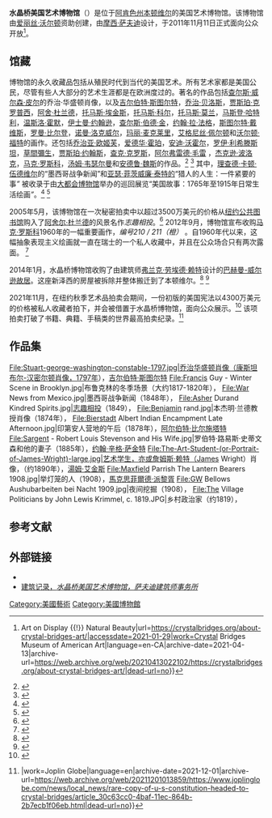 {{Expand language|1=en|time=2021-01-26T12:36:33+00:00}}{{Translating|[[:en:Wikipedia|:en:Wikipedia]]||tpercent=5|time=2021-02-07T17:51:54+00:00}}



{{Infobox museum
| name = 水晶桥美国艺术博物馆
| logo = 
| image = Crystal_Bridges_Museum_of_American_Art--2012-04-12.jpg
| caption = 博物馆外景
| alt = 
| map_type = USA
| map_caption = 在美国的位置
| coordinates = {{coord|36.3825|-94.203611|region:US-AR|display=inline,title}}
| former_name = 
| established = {{Start date|2011|11|11|df=y}}<ref>{{Citation|url=http://www.ozarksunbound.com/crystal-bridges-in-bentonville-to-open-11-11-11-cf/12789|title=Crystal Bridges in Bentonville to open 11.11.11|author =Christopher Spencer|date=18 November 2010|archive-url=https://web.archive.org/web/20110629091659/http://www.ozarksunbound.com/crystal-bridges-in-bentonville-to-open-11-11-11-cf/12789|archive-date=29 June 2011|url-status=dead}}</ref>
| dissolved = 
| location = 600 Museum Way,<br>[[本顿维尔|本顿维尔]]
| type = 美国艺术
| collection = 
| visitors = 
| founder = [[爱丽丝·沃尔顿|爱丽丝·沃尔顿]]
| architect = [[摩西·萨夫迪|摩西·萨夫迪]]
| director = 罗德·比格楼（Rod Bigelow）
| president = 
| curator = 
| publictransit = 
| car_park = 
| website = {{URL|http://crystalbridges.org/}}
}}


'''水晶桥美国艺术博物馆'''（{{lang-en|Crystal Bridges Museum of American Art}}）是位于[[本頓維|阿肯色州本顿维尔]]的美国艺术博物馆。该博物馆由[[愛麗絲·沃爾頓|爱丽丝·沃尔顿]]资助创建，由[[摩西·萨夫迪|摩西·萨夫迪]]设计，于2011年11月11日正式面向公众开放<ref>{{Cite web|title=About Crystal Bridges {{!}} Art on Display {{!}} Natural Beauty|url=https://crystalbridges.org/about-crystal-bridges-art/|accessdate=2021-01-29|work=Crystal Bridges Museum of American Art|language=en-CA|archive-date=2021-04-13|archive-url=https://web.archive.org/web/20210413022102/https://crystalbridges.org/about-crystal-bridges-art/|dead-url=no}}</ref>。

== 馆藏 ==
博物馆的永久收藏品包括从殖民时代到当代的美国艺术。所有艺术家都是美国公民，尽管有些人大部分的艺术生涯都是在欧洲度过的。著名的作品包括[[查尔斯·威尔逊·皮尔|查尔斯·威尔森·皮尔]]的乔治·华盛顿肖像，以及[[吉尔伯特·斯图尔特|吉尔伯特·斯图尔特]]，[[喬治·貝洛斯|乔治·贝洛斯]]，[[贾斯珀·弗朗西斯·克罗普西|贾斯珀·克罗普西]]，[[阿舍·杜兰德|阿舍·杜兰德]]，[[湯姆·艾金斯|托马斯·埃金斯]]，[[托馬斯·科爾|托马斯·科尔]]，[[托馬斯·莫蘭|托马斯·莫兰]]，[[馬森·哈特利|马斯登·哈特利]]，[[温斯洛·霍默|温斯洛·霍默]]，[[伊士曼·約翰遜|伊士曼·约翰逊]]，[[查爾斯·伯德·金|查尔斯·伯德·金]]，[[約翰·拉·法爾熱|约翰·拉·法格]]，[[斯图亚特·戴维斯|斯图尔特·戴维斯]]，[[罗玛·比尔登（Romare_Bearden）|罗曼·比尔登]]，[[諾曼·洛克威爾|诺曼·洛克威尔]]，[[玛丽·麦克莱里|玛丽·麦克莱里]]，[[艾格尼丝·佩尔顿|艾格尼丝·佩尔顿]]和[[沃尔顿·福特|沃尔顿·福特]]的画作。还包括[[喬治亞·歐姬芙|乔治亚·欧姬芙]]，[[愛德華·霍普|爱德华·霍珀]]，[[安迪·沃荷|安迪·沃霍尔]]，[[罗伊·利希滕斯坦|罗伊·利希滕斯坦]]，[[草間彌生|草間彌生]]，[[賈斯珀·瓊斯|贾斯珀·约翰斯]]，[[查克·克洛斯|查克·克罗斯]]，[[阿爾福雷德·毛雷|阿尔弗雷德·毛雷]] ，[[杰克逊·波洛克|杰克逊·波洛克]]，[[马克·罗斯科|马克·罗斯科]]，[[汤姆·韦塞尔曼|汤姆·韦瑟尔曼]]和[[安德魯·魏斯|安德鲁·魏斯]]的作品。<ref name="NYT1">{{Cite news|title=A Billionaire's Eye for Art Shapes Her Singular Museum|work=The New York Times|date=16 June 2011|author=Carol Vogel|url=https://www.nytimes.com/2011/06/17/arts/design/alice-walton-on-her-crystal-bridges-museum-of-american-art.html?pagewanted=2&_r=1|accessdate=2021-09-20|archive-date=2021-09-21|archive-url=https://web.archive.org/web/20210921062454/https://www.nytimes.com/2011/06/17/arts/design/alice-walton-on-her-crystal-bridges-museum-of-american-art.html?pagewanted=2&_r=1|dead-url=no}}</ref> <ref name="The New Yorker">{{Citation|title=Alice's Wonderland: A Walmart heiress build a museum in the Ozarks|last=Mead|first=Rebecca|journal=[[The_New_Yorker|The New Yorker]]|date=27 June 2011}}</ref> 其中，[[理查德·卡顿·伍德维尔|理查德·卡顿·伍德维尔]]的“墨西哥战争新闻”和[[亚瑟·菲茨威廉·泰特|亚瑟·菲茨威廉·泰特的]]“猎人的人生：一件紧要的事''”'' 被收录于由[[大都會藝術博物館|大都会博物馆]]举办的巡回展览“美国故事：1765年至1915年日常生活绘画''”''。<ref>{{Cite web|title=American Stories: Paintings of Everyday Life, 1765–1915 – MetPublications – The Metropolitan Museum of Art|url=http://www.metmuseum.org/art/metpublications/American_Stories_Paintings_of_Everyday_Life_1765_1915|accessdate=31 July 2016|archive-date=2021-12-17|archive-url=https://web.archive.org/web/20211217030820/https://www.metmuseum.org/art/metpublications/American_Stories_Paintings_of_Everyday_Life_1765_1915|dead-url=no}}</ref> <ref>{{Cite web|title=Now at the Met: Crystal Bridges-Owned Painting Sold in 1994 by the National Academy|url=http://www.artsjournal.com/culturegrrl/2009/10/now_at_the_met_crystal_bridges.html|accessdate=31 July 2016|date=12 October 2009|archive-date=2021-11-12|archive-url=https://web.archive.org/web/20211112002520/https://www.artsjournal.com/culturegrrl/2009/10/now_at_the_met_crystal_bridges.html|dead-url=no}}</ref> 

2005年5月，该博物馆在一次秘密拍卖中以超过3500万美元的价格从[[纽约公共图书馆|纽约公共图书馆]]购入了[[阿什·布朗·杜蘭|阿舍尔·杜兰德]]的风景名作''志趣相投''。<ref>{{Citation|url=https://www.nytimes.com/2005/05/14/arts/design/14muse.html?scp=8&sq=crystal%20Bridges%20collection&st=cse|title=A Determined Heiress Plots an Art Collection|access-date=25 September 2010|last=Vogel, Carol|date=14 May 2005|journal=The New York Times|archive-date=2015-02-23|archive-url=https://web.archive.org/web/20150223161418/http://www.nytimes.com/2005/05/14/arts/design/14muse.html?scp=8&sq=crystal%20Bridges%20collection&st=cse|dead-url=no}}</ref> 2012年9月，博物馆宣布收购[[马克·罗斯科|马克·罗斯科]]1960年的一幅重要画作，''编号210 / 211（橙）'' 。自1960年代以来，这幅抽象表现主义绘画就一直在瑞士的一个私人收藏中，并且在公众场合只有两次露面。 <ref>{{Citation|url=https://www.wsj.com/articles/SB10000872396390444450004578002673878897636?mod=googlenews_wsj|title=A Rothko Fills a Museum's Breach|access-date=27 September 2012|last=Dobrzynski, Judith H.|date=22 September 2012|journal=The Wall Street Journal|archive-date=2021-09-21|archive-url=https://web.archive.org/web/20210921121331/https://www.wsj.com/articles/SB10000872396390444450004578002673878897636?mod=googlenews_wsj|dead-url=no}}</ref>

2014年1月，水晶桥博物馆收购了由建筑师[[弗蘭克·勞埃德·賴特|弗兰克·劳埃德·赖特]]设计的[[巴赫曼·威尔逊故居|巴赫曼-威尔逊故居]]。这座新泽西的房屋被拆除并整体搬迁到了本顿维尔。<ref>{{Cite web|title=Frank Lloyd Wright|url=http://crystalbridges.org/architecture/frank-lloyd-wright/|accessdate=23 July 2014|work=cyrstalbridges.org|archiveurl=https://web.archive.org/web/20140719133924/http://crystalbridges.org/architecture/frank-lloyd-wright/|archivedate=19 July 2014}}</ref> <ref>{{Cite web|title=Bachman Wilson House|url=http://www.tarantinostudio.com/pres/bachwilson.html|accessdate=23 July 2014|work=tarantinostudio.com|archive-date=2021-03-09|archive-url=https://web.archive.org/web/20210309135839/http://www.tarantinostudio.com/pres/bachwilson.html|dead-url=no}}</ref>

2021年11月，在纽约秋季艺术品拍卖会期间，一份初版的美国宪法以4300万美元的价格被私人收藏者拍下，并会被借置于水晶桥博物馆，面向公众展示。<ref>{{Cite web|title=Blockbuster art week sets record with more than $2.6 billion in sales|url=https://www.cnbc.com/2021/11/23/blockbuster-art-week-sets-record-with-more-than-2point6-billion-in-sales-.html|access-date=2021-11-24|date=2021-11-23|last=Frank|first=Robert|work=CNBC|language=en|archive-date=2022-01-02|archive-url=https://web.archive.org/web/20220102201057/https://www.cnbc.com/2021/11/23/blockbuster-art-week-sets-record-with-more-than-2point6-billion-in-sales-.html|dead-url=no}}</ref> 该项拍卖打破了书籍、典籍、手稿类的世界最高拍卖纪录。<ref>{{Cite web|title=Rare copy of U.S. Constitution headed to Crystal Bridges|url=https://www.joplinglobe.com/news/local_news/rare-copy-of-u-s-constitution-headed-to-crystal-bridges/article_30c63cc0-4baf-11ec-864b-2b7ecb1f06eb.html|access-date=2021-11-24|last=news@joplinglobe.com|first=From staff reports {{!}}|work=Joplin Globe|language=en|archive-date=2021-12-01|archive-url=https://web.archive.org/web/20211201013859/https://www.joplinglobe.com/news/local_news/rare-copy-of-u-s-constitution-headed-to-crystal-bridges/article_30c63cc0-4baf-11ec-864b-2b7ecb1f06eb.html|dead-url=no}}</ref>

== 作品集 ==

<gallery widths="180" heights="180">
File:Stuart-george-washington-constable-1797.jpg|乔治华盛顿肖像（康斯坦布尔-汉密尔顿肖像，1797年），[[吉尔伯特·斯图尔特|吉尔伯特·斯图尔特]]
File:Francis Guy - Winter Scene in Brooklyn.jpg|布鲁克林的冬季场景（大约1817-1820年），{{tsl|en|Francis Guy|弗朗西斯·盖伊}}
File:War News from Mexico.jpg|墨西哥战争新闻（1848年），{{tsl|en|Richard Caton Woodville|理查德·卡顿·伍德维尔}}
File:Asher Durand Kindred Spirits.jpg|[[Kindred_Spirits_(painting)|志趣相投]]（1849），{{tsl|en|Asher B. Durand|阿舍尔·B·杜兰德}}
File:Benjamin rand.jpg|本杰明·兰德教授肖像（1874年），{{tsl|en|Thomas Eakins|托马斯·埃金斯}}
File:Bierstadt Albert Indian Encampment Late Afternoon.jpg|印第安人营地的午后（1878年），[[阿尔伯特·比尔施塔特|阿尔伯特·比尔施塔特]]
File:Sargent - Robert Louis Stevenson and His Wife.jpg|罗伯特·路易斯·史蒂文森和他的妻子（1885年），[[约翰·辛格·萨金特|约翰·辛格·萨金特]]
File:The-Art-Student-(or-Portrait-of-James-Wright)-large.jpg|艺术学生，亦或詹姆斯·赖特（James Wright）肖像，（约1890年），[[湯姆·艾金斯|湯姆·艾金斯]]
File:Maxfield Parrish The Lantern Bearers 1908.jpg|举灯笼的人（1908），[[馬克思菲爾德·派黎胥|馬克思菲爾德·派黎胥]]
File:GW Bellows Aushubarbeiten bei Nacht 1909.jpg|夜间挖掘（1908），{{tsl|en|George Bellows|乔治·贝洛斯}}
File:The Village Politicians by John Lewis Krimmel, c. 1819.JPG|乡村政治家（约1819），{{tsl|en|John Lewis Krimmel|约翰·刘易斯·克里梅尔}}   
</gallery>

== 参考文献 ==
[[Category:美國藝術|Category:美國藝術]]
[[Category:美國博物館|Category:美國博物館]]
<references />

== 外部链接 ==

* {{Official website|http://www.crystalbridges.org/}}
* [http://archrecord.construction.com/projects/portfolio/2012/01/crystal-bridges-museum-american-art.asp 建筑记录，''水晶桥美国艺术博物馆，萨夫迪建筑师事务所''] {{Wayback|url=http://archrecord.construction.com/projects/portfolio/2012/01/crystal-bridges-museum-american-art.asp |date=20151108092933 }}